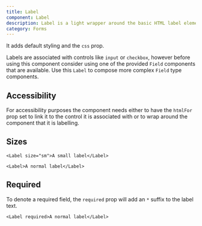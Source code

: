 ```yaml
---
title: Label
component: Label
description: Label is a light wrapper around the basic HTML label element
category: Forms
---
```


It adds default styling and the `css` prop.

Labels are associated with controls like `input` or `checkbox`, however before using this component consider using one of the provided `Field` components that are available. Use this `Label` to compose more complex `Field` type components.

## Accessibility

For accessibility purposes the component needs either to have the `htmlFor` prop set to link it to the control it is associated with or to wrap around the component that it is labelling.

## Sizes

```tsx preview
<Label size="sm">A small label</Label>
```

```tsx preview
<Label>A normal label</Label>
```

## Required

To denote a required field, the `required` prop will add an `*` suffix to the label text.

```tsx preview
<Label required>A normal label</Label>
```
